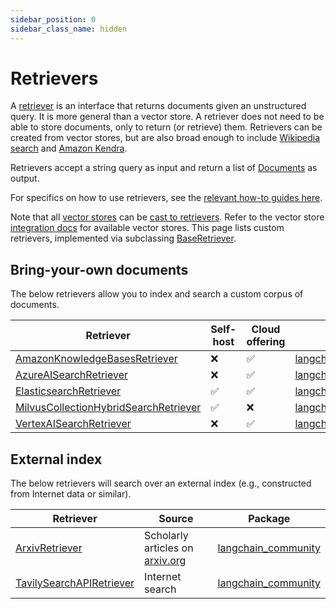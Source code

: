 ```yaml
---
sidebar_position: 0
sidebar_class_name: hidden
---
```


# Retrievers

A [retriever](/docs/concepts/#retrievers) is an interface that returns documents given an unstructured query.
It is more general than a vector store.
A retriever does not need to be able to store documents, only to return (or retrieve) them.
Retrievers can be created from vector stores, but are also broad enough to include [Wikipedia search](/docs/integrations/retrievers/wikipedia/) and [Amazon Kendra](/docs/integrations/retrievers/amazon_kendra_retriever/).

Retrievers accept a string query as input and return a list of [Documents](https://api.python.langchain.com/en/latest/documents/langchain_core.documents.base.Document.html) as output.

For specifics on how to use retrievers, see the [relevant how-to guides here](/docs/how_to/#retrievers).

Note that all [vector stores](/docs/concepts/#vector-stores) can be [cast to retrievers](/docs/how_to/vectorstore_retriever/).
Refer to the vector store [integration docs](/docs/integrations/vectorstores/) for available vector stores.
This page lists custom retrievers, implemented via subclassing [BaseRetriever](/docs/how_to/custom_retriever/).

## Bring-your-own documents

The below retrievers allow you to index and search a custom corpus of documents.

| Retriever | Self-host | Cloud offering | Package |
|-----------|-----------|----------------|---------|
| [AmazonKnowledgeBasesRetriever](/docs/integrations/retrievers/bedrock) | ❌ | ✅ | [langchain_aws](https://api.python.langchain.com/en/latest/retrievers/langchain_aws.retrievers.bedrock.AmazonKnowledgeBasesRetriever.html) |
| [AzureAISearchRetriever](/docs/integrations/retrievers/azure_ai_search) | ❌ | ✅ | [langchain_community](https://api.python.langchain.com/en/latest/retrievers/langchain_community.retrievers.azure_ai_search.AzureAISearchRetriever.html) |
| [ElasticsearchRetriever](/docs/integrations/retrievers/elasticsearch_retriever) | ✅ | ✅ | [langchain_elasticsearch](https://api.python.langchain.com/en/latest/retrievers/langchain_elasticsearch.retrievers.ElasticsearchRetriever.html) |
| [MilvusCollectionHybridSearchRetriever](/docs/integrations/retrievers/milvus_hybrid_search) | ✅ | ❌ | [langchain_milvus](https://api.python.langchain.com/en/latest/retrievers/langchain_milvus.retrievers.milvus_hybrid_search.MilvusCollectionHybridSearchRetriever.html) |
| [VertexAISearchRetriever](/docs/integrations/retrievers/google_vertex_ai_search) | ❌ | ✅ | [langchain_google_community](https://api.python.langchain.com/en/latest/vertex_ai_search/langchain_google_community.vertex_ai_search.VertexAISearchRetriever.html) |

## External index

The below retrievers will search over an external index (e.g., constructed from Internet data or similar).

| Retriever | Source | Package |
|-----------|--------|---------|
| [ArxivRetriever](/docs/integrations/retrievers/arxiv) | Scholarly articles on [arxiv.org](https://arxiv.org/) | [langchain_community](https://api.python.langchain.com/en/latest/retrievers/langchain_community.retrievers.arxiv.ArxivRetriever.html) |
| [TavilySearchAPIRetriever](/docs/integrations/retrievers/tavily) | Internet search | [langchain_community](https://api.python.langchain.com/en/latest/retrievers/langchain_community.retrievers.tavily_search_api.TavilySearchAPIRetriever.html) |
